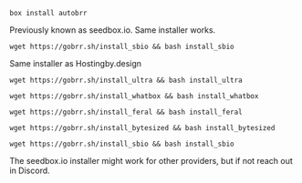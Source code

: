 
<Tabs>

<TabItem value="hostingbydesign" label="Hostingby.design">

```shell
box install autobrr
```

Previously known as seedbox.io. Same installer works.

</TabItem>

<TabItem value="swizzinnet" label="Swizzin.net">

```shell
wget https://gobrr.sh/install_sbio && bash install_sbio
```

Same installer as Hostingby.design

</TabItem>

<TabItem value="ultra" label="Ultra.cc">

```shell
wget https://gobrr.sh/install_ultra && bash install_ultra
```

</TabItem>

<TabItem value="whatbox" label="WhatBox">

```shell
wget https://gobrr.sh/install_whatbox && bash install_whatbox
```

</TabItem>

<TabItem value="feral" label="Feralhosting">

```shell
wget https://gobrr.sh/install_feral && bash install_feral
```

</TabItem>

<TabItem value="bytesized" label="Bytesized Hosting">

```shell
wget https://gobrr.sh/install_bytesized && bash install_bytesized
```

</TabItem>

<TabItem value="other" label="Other provider">

```shell
wget https://gobrr.sh/install_sbio && bash install_sbio
```

The seedbox.io installer might work for other providers, but if not reach out in Discord.

</TabItem>

</Tabs>
